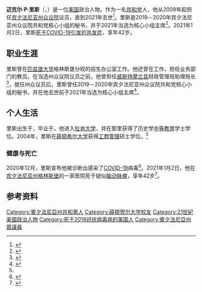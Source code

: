 {{Infobox State Representative
| image         = 
| name          = 迈克·里斯
| native_name   = {{lang|en|Mike Reese}}
| state_house   = 宾夕法尼亚州
| district      = 第{{le|宾夕法尼亚州第五十九众议院选区|Pennsylvania House of Representatives, District 59|五十九}}
| term_start    = {{start date|2009|1|6}}
| term_end      = {{end date|2021|1|2}}
| predecessor   = {{le|杰斯·斯泰尔|Jess M. Stairs}}
| successor     = 待定
| birth_date    = {{Birth date|1978|3|7}}
| birth_place   = {{USA}}[[宾夕法尼亚州|宾夕法尼亚州]]{{le|芒特普莱森特镇 (宾夕法尼亚州威斯特摩兰县)|Mount Pleasant Township, Westmoreland County, Pennsylvania|芒特普莱森特镇}}
| death_date    = {{Death date and age|2021|01|02|1978|03|07}}
| death_place   = {{USA}}[[宾夕法尼亚州|宾夕法尼亚州]][[格林斯堡_(宾夕法尼亚州)|格林斯堡]]
| party         = {{GOP}}
| alma_mater    = [[杜肯大学|杜肯大学]]
| occupation    = 
| spouse        = 安吉拉
| children      = 3
| religion      = 
| website       = [http://repreese.com/ State Representative Mike Reese]
}}
'''迈克尔·P·里斯'''（{{lang-en|Michael P. Reese}}，{{bd|1978年|3月7日|2021年|1月2日|catIdx=Reese}}）是一位[[美国|美国]]政治人物。作为一名[[共和党_(美国)|共和党]]人，他从2009年起担任[[宾夕法尼亚州众议院|宾夕法尼亚州众议院]]议员，直到2021年去世<ref>{{cite web|url=http://www.house.state.pa.us/BMC/Bios/PDF/1178.PDF|title=REESE, Michael P.|website=house.state.pa.us|accessdate=2021-01-04|archive-date=2014-12-27|archive-url=https://web.archive.org/web/20141227021224/http://www.house.state.pa.us/BMC/Bios/PDF/1178.PDF|dead-url=yes}}</ref>。里斯是2019－2020年宾夕法尼亚州众议院共和党核心小组的秘书，并于2021年当选为核心小组主席<ref name="benninghoff">{{cite web |title=Pennsylvania House Majority Leader Benninghoff Issues Statement on Passing of Rep. Mike Reese |url=http://www.pahousegop.com/News/18774/Latest-News/Pennsylvania-House-Majority-Leader-Benninghoff-Issues-Statement-on-Passing-of-Rep-Mike-Reese |publisher=Pennsylvania House Republican Caucus |access-date=2021-01-04 |date=2021-01-02 |archive-date=2021-05-08 |archive-url=https://web.archive.org/web/20210508224937/http://www.pahousegop.com/News/18774/Latest-News/Pennsylvania-House-Majority-Leader-Benninghoff-Issues-Statement-on-Passing-of-Rep-Mike-Reese |dead-url=no }}</ref>。2021年1月2日，里斯[[2019冠狀病毒病全球政要感染列表|死于COVID-19引发的并发症]]，享年42岁。

==职业生涯==
里斯曾在[[匹兹堡大学|匹兹堡大学]]格林斯堡分校的招生办公室工作。他还曾在{{le|威斯特摩兰县社区学院|Westmoreland County Community College}}工作，担任业务部门的教员。在当选州众议院议员之前，他曾担任[[威斯特摩兰县_(宾夕法尼亚州)|威斯特摩兰县]]财政管理局助理局长<ref name= "profile">{{cite web|url=http://repreese.com/?sectionid=4&sectiontree=4|title=Mike Reese|website=repreese.com|accessdate=2021-01-04|archive-date=2021-05-08|archive-url=https://web.archive.org/web/20210508224934/http://www.repreese.com/?sectionid=4&sectiontree=4|dead-url=no}}</ref>。就任州众议员后，里斯曾任2019－2020年宾夕法尼亚州众议院共和党核心小组的秘书，并在他去世前于2021年当选为核心小组主席<ref name="benninghoff">{{cite web |title=Pennsylvania House Majority Leader Benninghoff Issues Statement on Passing of Rep. Mike Reese |url=http://www.pahousegop.com/News/18774/Latest-News/Pennsylvania-House-Majority-Leader-Benninghoff-Issues-Statement-on-Passing-of-Rep-Mike-Reese |publisher=Pennsylvania House Republican Caucus |access-date=2021-01-04 |date=2021-01-02}}</ref>。

==个人生活==
里斯出生于{{le|芒特普莱森特镇 (宾夕法尼亚州威斯特摩兰县)|Mount Pleasant Township, Westmoreland County, Pennsylvania|芒特普莱森特镇}}，毕业于{{le|芒特普莱森特学区|Mount Pleasant Area School District|芒特普莱森特高中}}。他进入[[杜肯大学|杜肯大学]]，并在那里获得了历史学[[中等教育|中等教育]]学士学位。2004年，里斯在[[薛顿希尔大学|薛顿希尔大学]]获得[[工商管理|工商管理]]硕士学位。<ref name= "profile"/> 

===健康与死亡===
2020年12月，里斯宣布他被诊断出感染了[[COVID-19|COVID-19]]病毒<ref>{{cite news |last1=Ganassi |first1=Michelle |title=State Rep. Mike Reese dead at age 42 |url=https://www.dailyamerican.com/state-rep-mike-reese-dead-at-age-42/article_a31dcc30-4d2b-11eb-87c3-27ca518dc108.html |work=The Daily American |agency=USA Today Network |date=2021-01-02 |accessdate=2021-01-04 |archive-date=2021-03-12 |archive-url=https://web.archive.org/web/20210312043514/https://www.dailyamerican.com/state-rep-mike-reese-dead-at-age-42/article_a31dcc30-4d2b-11eb-87c3-27ca518dc108.html |dead-url=no }}</ref>。2021年1月2日，他在[[宾夕法尼亚州|宾夕法尼亚州]][[格林斯堡_(宾夕法尼亚州)|格林斯堡]]的一家医院死于疑似[[脑动脉瘤|脑动脉瘤]]，享年42岁<ref>{{cite news|url = https://thehill.com/homenews/state-watch/532378-pennsylvania-state-rep-mike-reese-dies-at-42|title = Pennsylvania state Rep. Mike Reese dies at 42|work = The Hill|date = 2021-01-02|accessdate = 2021-01-04|last = Castronuovo|first = Celine|archive-date = 2021-01-02|archive-url = https://web.archive.org/web/20210102222937/https://thehill.com/homenews/state-watch/532378-pennsylvania-state-rep-mike-reese-dies-at-42|dead-url = no}}</ref>。

==参考资料==
{{reflist}}

{{DEFAULTSORT: Reese, Michael}}
[[Category:賓夕法尼亞州共和黨人|Category:賓夕法尼亞州共和黨人]]
[[Category:薛顿贺尔大学校友|Category:薛顿贺尔大学校友]]
[[Category:21世紀美國政治人物|Category:21世紀美國政治人物]]
[[Category:死于2019冠状病毒病的美国人|Category:死于2019冠状病毒病的美国人]]
[[Category:賓夕法尼亞州眾議員|Category:賓夕法尼亞州眾議員]]